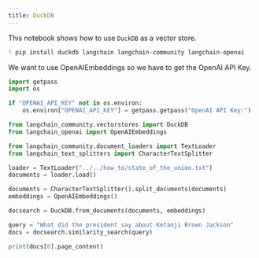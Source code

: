 ```yaml
---
title: DuckDB
---
```


This notebook shows how to use `DuckDB` as a vector store.

```python
! pip install duckdb langchain langchain-community langchain-openai
```

We want to use OpenAIEmbeddings so we have to get the OpenAI API Key.

```python
import getpass
import os

if "OPENAI_API_KEY" not in os.environ:
    os.environ["OPENAI_API_KEY"] = getpass.getpass("OpenAI API Key:")
```

```python
from langchain_community.vectorstores import DuckDB
from langchain_openai import OpenAIEmbeddings
```

```python
from langchain_community.document_loaders import TextLoader
from langchain_text_splitters import CharacterTextSplitter

loader = TextLoader("../../how_to/state_of_the_union.txt")
documents = loader.load()

documents = CharacterTextSplitter().split_documents(documents)
embeddings = OpenAIEmbeddings()
```

```python
docsearch = DuckDB.from_documents(documents, embeddings)

query = "What did the president say about Ketanji Brown Jackson"
docs = docsearch.similarity_search(query)
```

```python
print(docs[0].page_content)
```

